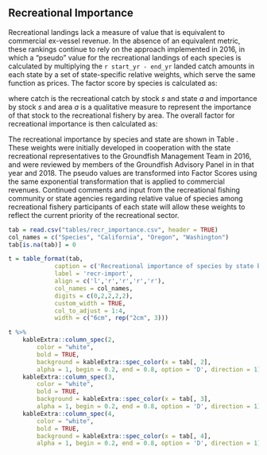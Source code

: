 \newpage

## Recreational Importance

Recreational landings lack a measure of value that is equivalent to commercial ex-vessel revenue. In the absence of an equivalent metric, these rankings continue to rely on the approach implemented in 2016, in which a "pseudo" value for the recreational landings of each species is calculated by multiplying the `r start_yr - end_yr` landed catch amounts in each state by a set of state-specific relative weights, which serve the same function as prices. The factor score by species is calculated as:


\begin{equation}
\text{pseudo}_{s} = \sum_{a=1}^{A} \text{catch}_{s,a}*\text{importance}_{s,a}  
\end{equation}


where catch is the recreational catch by stock $s$ and state $a$ and importance by stock $s$ and area $a$ is a qualitative measure to represent the importance of that stock to the recreational fishery by area. The overall factor for recreational importance is then calculated as:

\begin{centering}

$r_s = \frac{10}{\text{max}(\text{pseudo value}_s)}\text{pseudo value}_s^{0.18}$  

\end{centering}

<!--
\begin{equation}
r_{s} = \frac{10}{\text{max}(\text{pseudo}_{s})} \text{pseudo}_{s}^{0.18} 
\end{equation}
-->

The recreational importance by species and state are shown in Table \ref{tab:recr-import}. These weights were initially developed in cooperation with the state recreational representatives to the Groundfish Management Team in 2016, and were reviewed by members of the Groundfish Advisory Panel in in that year and 2018. The pseudo values are transformed into Factor Scores using the same exponential transformation that is applied to commercial revenues. Continued comments and input from the recreational fishing community or state agencies regarding relative value of species among recreational fishery participants of each state will allow these weights to reflect the current priority of the recreational sector.

  
```r
tab = read.csv("tables/recr_importance.csv", header = TRUE) 
col_names = c("Species", "California", "Oregon", "Washington")
tab[is.na(tab)] = 0

t = table_format(tab, 
             caption = c('Recreational importance of species by state based on the relative species desirability.'),
             label = 'recr-import',
             align = c('l','r','r','r','r'),
             col_names = col_names,
             digits = c(0,2,2,2,2),
             custom_width = TRUE,
             col_to_adjust = 1:4,
             width = c("6cm", rep("2cm", 3)))  

t %>%
    kableExtra::column_spec(2, 
        color = "white", 
        bold = TRUE,
        background = kableExtra::spec_color(x = tab[, 2], 
        alpha = 1, begin = 0.2, end = 0.8, option = 'D', direction = 1)) %>%
    kableExtra::column_spec(3, 
        color = "white", 
        bold = TRUE,
        background = kableExtra::spec_color(x = tab[, 3], 
        alpha = 1, begin = 0.2, end = 0.8, option = 'D', direction = 1)) %>%
    kableExtra::column_spec(4, 
        color = "white", 
        bold = TRUE,
        background = kableExtra::spec_color(x = tab[, 4], 
        alpha = 1, begin = 0.2, end = 0.8, option = 'D', direction = 1))
  
```